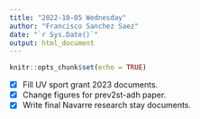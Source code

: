 ```yaml
---
title: "2022-10-05 Wednesday"
author: "Francisco Sanchez Saez"
date: "`r Sys.Date()`"
output: html_document
---
```


```r
knitr::opts_chunk$set(echo = TRUE)
```

- [x] Fill UV sport grant 2023 documents.
- [x] Change figures for prev2st-adh paper.
- [x] Write final Navarre research stay documents.


